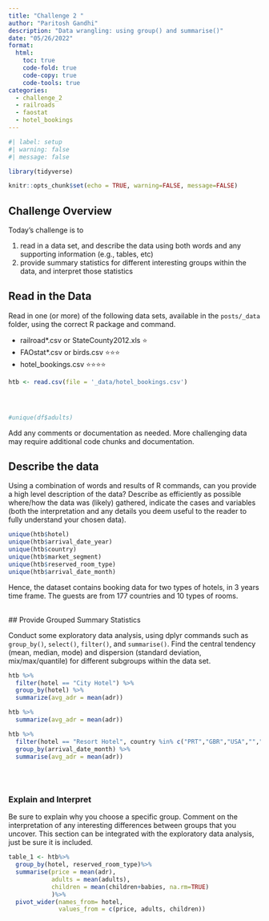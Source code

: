 ```yaml
---
title: "Challenge 2 "
author: "Paritosh Gandhi"
description: "Data wrangling: using group() and summarise()"
date: "05/26/2022"
format:
  html:
    toc: true
    code-fold: true
    code-copy: true
    code-tools: true
categories:
  - challenge_2
  - railroads
  - faostat
  - hotel_bookings
---
```


```r
#| label: setup
#| warning: false
#| message: false

library(tidyverse)

knitr::opts_chunk$set(echo = TRUE, warning=FALSE, message=FALSE)
```

## Challenge Overview

Today's challenge is to

1)  read in a data set, and describe the data using both words and any supporting information (e.g., tables, etc)
2)  provide summary statistics for different interesting groups within the data, and interpret those statistics

## Read in the Data

Read in one (or more) of the following data sets, available in the `posts/_data` folder, using the correct R package and command.

-   railroad\*.csv or StateCounty2012.xls ⭐
-   FAOstat\*.csv or birds.csv ⭐⭐⭐
-   hotel_bookings.csv ⭐⭐⭐⭐

```r
htb <- read.csv(file = '_data/hotel_bookings.csv')




#unique(df$adults)
```

Add any comments or documentation as needed. More challenging data may require additional code chunks and documentation.

## Describe the data

Using a combination of words and results of R commands, can you provide a high level description of the data? Describe as efficiently as possible where/how the data was (likely) gathered, indicate the cases and variables (both the interpretation and any details you deem useful to the reader to fully understand your chosen data).

```r
unique(htb$hotel)
unique(htb$arrival_date_year)
unique(htb$country)
unique(htb$market_segment)
unique(htb$reserved_room_type)
unique(htb$arrival_date_month)


```

Hence, the dataset contains booking data for two types of hotels, in 3 years time frame. The guests are from 177 countries and 10 types of rooms.

\
\## Provide Grouped Summary Statistics

Conduct some exploratory data analysis, using dplyr commands such as `group_by()`, `select()`, `filter()`, and `summarise()`. Find the central tendency (mean, median, mode) and dispersion (standard deviation, mix/max/quantile) for different subgroups within the data set.

```r
htb %>% 
  filter(hotel == "City Hotel") %>% 
  group_by(hotel) %>% 
  summarize(avg_adr = mean(adr))
```

```r
htb %>% 
  summarize(avg_adr = mean(adr))
```

```r
htb %>% 
  filter(hotel == "Resort Hotel", country %in% c("PRT","GBR","USA","","FRA","POL")) %>% 
  group_by(arrival_date_month) %>% 
  summarise(avg_adr = mean(adr))
  
  
              


```

### Explain and Interpret

Be sure to explain why you choose a specific group. Comment on the interpretation of any interesting differences between groups that you uncover. This section can be integrated with the exploratory data analysis, just be sure it is included.

```r
table_1 <- htb%>%
  group_by(hotel, reserved_room_type)%>%
  summarise(price = mean(adr),
            adults = mean(adults),
            children = mean(children+babies, na.rm=TRUE)
            )%>%
  pivot_wider(names_from= hotel, 
              values_from = c(price, adults, children))

```
